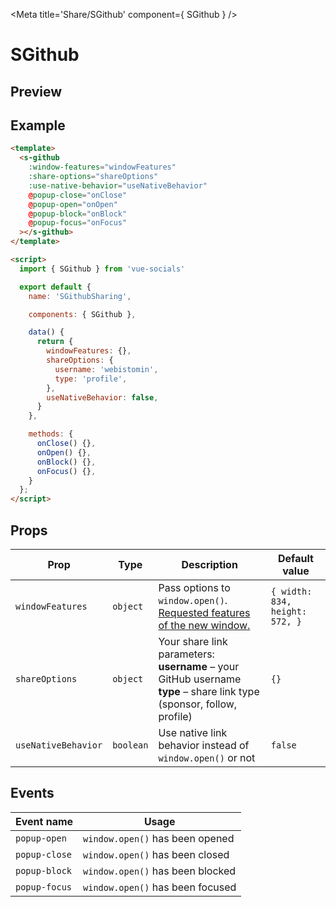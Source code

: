 
<Meta title='Share/SGithub' component={ SGithub } />

<style>{`
  .custom-preview .base-canvas {
    height: auto;
  }
`}</style>

# SGithub

## Preview

<Preview className="custom-preview">
  <Story id='share-sgithub--default' />
</Preview>

## Example

```html
<template>
  <s-github
    :window-features="windowFeatures"
    :share-options="shareOptions"
    :use-native-behavior="useNativeBehavior"
    @popup-close="onClose"
    @popup-open="onOpen"
    @popup-block="onBlock"
    @popup-focus="onFocus"
  ></s-github>
</template>

<script>
  import { SGithub } from 'vue-socials'

  export default {
    name: 'SGithubSharing',

    components: { SGithub },

    data() {
      return {
        windowFeatures: {},
        shareOptions: {
          username: 'webistomin',
          type: 'profile',
        },
        useNativeBehavior: false,
      }
    },

    methods: {
      onClose() {},
      onOpen() {},
      onBlock() {},
      onFocus() {},
    }
  };
</script>
```

## Props

| Prop | Type | Description | Default value |
| ------ | ------ | ------ | ------ |
`windowFeatures` | `object` | Pass options to `window.open()`. [Requested features of the new window.](https://developer.mozilla.org/en-US/docs/Web/API/Window/open#window_features) | `{ width: 834, height: 572, }`
`shareOptions` | `object` | Your share link parameters: <br /> **username** – your GitHub username <br /> **type** – share link type (sponsor, follow, profile) <br /> | `{}`
`useNativeBehavior` | `boolean` | Use native link behavior instead of `window.open()` or not | `false`

## Events

| Event name | Usage |
| ------ | ------ |
`popup-open` | `window.open()` has been opened |
`popup-close` | `window.open()` has been closed |
`popup-block` | `window.open()` has been blocked |
`popup-focus` | `window.open()` has been focused |

